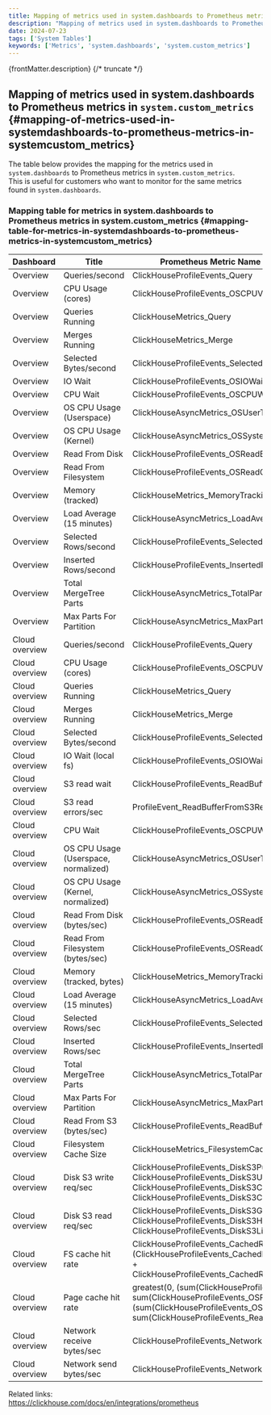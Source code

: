 ```yaml
---
title: Mapping of metrics used in system.dashboards to Prometheus metrics in `system.custom_metrics`
description: "Mapping of metrics used in system.dashboards to Prometheus metrics in system.custom_metrics"
date: 2024-07-23
tags: ['System Tables']
keywords: ['Metrics', 'system.dashboards', 'system.custom_metrics']
---
```


{frontMatter.description}
{/* truncate */}

## Mapping of metrics used in system.dashboards to Prometheus metrics in `system.custom_metrics` {#mapping-of-metrics-used-in-systemdashboards-to-prometheus-metrics-in-systemcustom_metrics}

The table below provides the mapping for the metrics used in `system.dashboards` to Prometheus metrics in `system.custom_metrics`.  
This is useful for customers who want to monitor for the same metrics found in `system.dashboards`. 

### Mapping table for metrics in system.dashboards to Prometheus metrics in system.custom_metrics {#mapping-table-for-metrics-in-systemdashboards-to-prometheus-metrics-in-systemcustom_metrics}

Dashboard | Title | Prometheus Metric Name (system.custom_metrics)
-- | -- | --
Overview | Queries/second | ClickHouseProfileEvents_Query
Overview | CPU Usage (cores) | ClickHouseProfileEvents_OSCPUVirtualTimeMicroseconds
Overview | Queries Running | ClickHouseMetrics_Query
Overview | Merges Running | ClickHouseMetrics_Merge
Overview | Selected Bytes/second | ClickHouseProfileEvents_SelectedBytes
Overview | IO Wait | ClickHouseProfileEvents_OSIOWaitMicroseconds
Overview | CPU Wait | ClickHouseProfileEvents_OSCPUWaitMicroseconds
Overview | OS CPU Usage (Userspace) | ClickHouseAsyncMetrics_OSUserTimeNormalized
Overview | OS CPU Usage (Kernel) | ClickHouseAsyncMetrics_OSSystemTimeNormalized
Overview | Read From Disk | ClickHouseProfileEvents_OSReadBytes
Overview | Read From Filesystem | ClickHouseProfileEvents_OSReadChars
Overview | Memory (tracked) | ClickHouseMetrics_MemoryTracking
Overview | Load Average (15 minutes) | ClickHouseAsyncMetrics_LoadAverage15
Overview | Selected Rows/second | ClickHouseProfileEvents_SelectedRows
Overview | Inserted Rows/second | ClickHouseProfileEvents_InsertedRows
Overview | Total MergeTree Parts | ClickHouseAsyncMetrics_TotalPartsOfMergeTreeTables
Overview | Max Parts For Partition | ClickHouseAsyncMetrics_MaxPartCountForPartition
Cloud overview | Queries/second | ClickHouseProfileEvents_Query
Cloud overview | CPU Usage (cores) | ClickHouseProfileEvents_OSCPUVirtualTimeMicroseconds
Cloud overview | Queries Running | ClickHouseMetrics_Query
Cloud overview | Merges Running | ClickHouseMetrics_Merge
Cloud overview | Selected Bytes/second | ClickHouseProfileEvents_SelectedBytes
Cloud overview | IO Wait (local fs) | ClickHouseProfileEvents_OSIOWaitMicroseconds
Cloud overview | S3 read wait | ClickHouseProfileEvents_ReadBufferFromS3Microseconds
Cloud overview | S3 read errors/sec | ProfileEvent_ReadBufferFromS3RequestsErrors
Cloud overview | CPU Wait | ClickHouseProfileEvents_OSCPUWaitMicroseconds
Cloud overview | OS CPU Usage (Userspace, normalized) | ClickHouseAsyncMetrics_OSUserTimeNormalized
Cloud overview | OS CPU Usage (Kernel, normalized) | ClickHouseAsyncMetrics_OSSystemTimeNormalized
Cloud overview | Read From Disk (bytes/sec) | ClickHouseProfileEvents_OSReadBytes
Cloud overview | Read From Filesystem (bytes/sec) | ClickHouseProfileEvents_OSReadChars
Cloud overview | Memory (tracked, bytes) | ClickHouseMetrics_MemoryTracking
Cloud overview | Load Average (15 minutes) | ClickHouseAsyncMetrics_LoadAverage15
Cloud overview | Selected Rows/sec | ClickHouseProfileEvents_SelectedRows
Cloud overview | Inserted Rows/sec | ClickHouseProfileEvents_InsertedRows
Cloud overview | Total MergeTree Parts | ClickHouseAsyncMetrics_TotalPartsOfMergeTreeTables
Cloud overview | Max Parts For Partition | ClickHouseAsyncMetrics_MaxPartCountForPartition
Cloud overview | Read From S3 (bytes/sec) | ClickHouseProfileEvents_ReadBufferFromS3Bytes
Cloud overview | Filesystem Cache Size | ClickHouseMetrics_FilesystemCacheSize
Cloud overview | Disk S3 write req/sec | ClickHouseProfileEvents_DiskS3PutObject + ClickHouseProfileEvents_DiskS3UploadPart + ClickHouseProfileEvents_DiskS3CreateMultipartUpload + ClickHouseProfileEvents_DiskS3CompleteMultipartUpload
Cloud overview | Disk S3 read req/sec | ClickHouseProfileEvents_DiskS3GetObject + ClickHouseProfileEvents_DiskS3HeadObject + ClickHouseProfileEvents_DiskS3ListObjects
Cloud overview | FS cache hit rate | ClickHouseProfileEvents_CachedReadBufferReadFromCacheBytes / (ClickHouseProfileEvents_CachedReadBufferReadFromCacheBytes + ClickHouseProfileEvents_CachedReadBufferReadFromSourceBytes)
Cloud overview | Page cache hit rate | greatest(0, (sum(ClickHouseProfileEvents_OSReadChars) - sum(ClickHouseProfileEvents_OSReadBytes)) /  (sum(ClickHouseProfileEvents_OSReadChars) + sum(ClickHouseProfileEvents_ReadBufferFromS3Bytes)))
Cloud overview | Network receive bytes/sec | ClickHouseProfileEvents_NetworkReceiveBytes
Cloud overview | Network send bytes/sec | ClickHouseProfileEvents_NetworkSendBytes


Related links:  
https://clickhouse.com/docs/en/integrations/prometheus